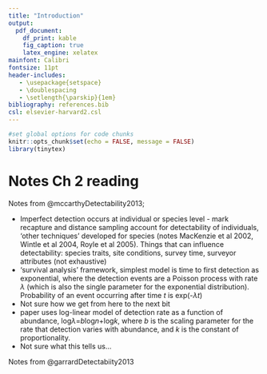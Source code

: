 ```yaml
---
title: "Introduction"
output: 
  pdf_document:
    df_print: kable
    fig_caption: true
    latex_engine: xelatex
mainfont: Calibri 
fontsize: 11pt
header-includes:
   - \usepackage{setspace}
   - \doublespacing
   - \setlength{\parskip}{1em}
bibliography: references.bib
csl: elsevier-harvard2.csl
---
```



```r
#set global options for code chunks
knitr::opts_chunk$set(echo = FALSE, message = FALSE)
library(tinytex)
```

# Notes Ch 2 reading

Notes from @mccarthyDetectability2013;

* Imperfect detection occurs at individual or species level - mark recapture and distance sampling account for detectability of individuals, 'other techniques' developed for species (notes MacKenzie et al 2002, Wintle et al 2004, Royle et al 2005). Things that can influence detectability: species traits, site conditions, survey time, surveyor attributes (not exhaustive)
* 'survival analysis' framework, simplest model is time to first detection as exponential, where the detection events are a Poisson process with rate $\lambda$ (which is also the single parameter for the exponential distribution). Probability of an event occurring after time *t* is exp(-$\lambda$*t*)
* Not sure how we get from here to the next bit
* paper uses log-linear model of detection rate as a function of abundance, log$\lambda$=*b*log*n*+log*k*, where *b* is the scaling parameter for the rate that detection varies with abundance, and *k* is the constant of proportionality.
* Not sure what this tells us...

Notes from @garrardDetectabiity2013

